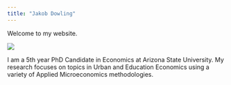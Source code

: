 ```yaml
---
title: "Jakob Dowling"
---
```


Welcome to my website.

![](content/headshot_apr21_small.jpg)

I am a 5th year PhD Candidate in Economics at Arizona State University. My research focuses on topics in Urban and Education Economics using a variety of Applied Microeconomics methodologies.